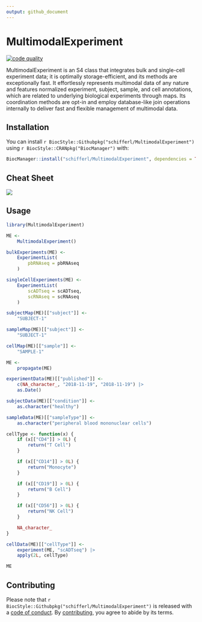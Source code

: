 ```yaml
---
output: github_document
---
```


<!-- README.md is generated from README.Rmd. Please edit that file -->

# MultimodalExperiment

<!-- badges: start -->
[![code quality](https://img.shields.io/codefactor/grade/github/schifferl/MultimodalExperiment)](https://www.codefactor.io/repository/github/schifferl/MultimodalExperiment)
<!-- badges: end -->

MultimodalExperiment is an S4 class that integrates bulk and single-cell experiment data; it is optimally storage-efficient, and its methods are exceptionally fast. It effortlessly represents multimodal data of any nature and features normalized experiment, subject, sample, and cell annotations, which are related to underlying biological experiments through maps. Its coordination methods are opt-in and employ database-like join operations internally to deliver fast and flexible management of multimodal data.

## Installation

You can install `r BiocStyle::Githubpkg("schifferl/MultimodalExperiment")` using `r BiocStyle::CRANpkg("BiocManager")` with:

```r
BiocManager::install("schifferl/MultimodalExperiment", dependencies = TRUE, build_vignettes = TRUE)
```

## Cheat Sheet

[![](MultimodalExperiment.png)](MultimodalExperiment.pdf)

## Usage

```r
library(MultimodalExperiment)

ME <-
    MultimodalExperiment()

bulkExperiments(ME) <-
    ExperimentList(
        pbRNAseq = pbRNAseq
    )

singleCellExperiments(ME) <-
    ExperimentList(
        scADTseq = scADTseq,
        scRNAseq = scRNAseq
    )

subjectMap(ME)[["subject"]] <-
    "SUBJECT-1"

sampleMap(ME)[["subject"]] <-
    "SUBJECT-1"

cellMap(ME)[["sample"]] <-
    "SAMPLE-1"

ME <-
    propagate(ME)

experimentData(ME)[["published"]] <-
    c(NA_character_, "2018-11-19", "2018-11-19") |>
    as.Date()

subjectData(ME)[["condition"]] <-
    as.character("healthy")

sampleData(ME)[["sampleType"]] <-
    as.character("peripheral blood mononuclear cells")

cellType <- function(x) {
    if (x[["CD4"]] > 0L) {
        return("T Cell")
    }

    if (x[["CD14"]] > 0L) {
        return("Monocyte")
    }

    if (x[["CD19"]] > 0L) {
        return("B Cell")
    }

    if (x[["CD56"]] > 0L) {
        return("NK Cell")
    }

    NA_character_
}

cellData(ME)[["cellType"]] <-
    experiment(ME, "scADTseq") |>
    apply(2L, cellType)

ME


```

## Contributing

Please note that `r BiocStyle::Githubpkg("schifferl/MultimodalExperiment")` is released with a [code of conduct](CODE_OF_CONDUCT.md). By [contributing](CONTRIBUTING.md), you agree to abide by its terms.
